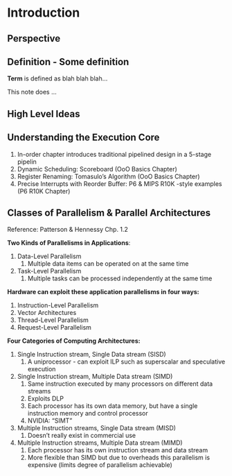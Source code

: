 # Introduction

## Perspective


::: {#nte-some-def .callout-note}
## Definition - Some definition
**Term** is defined as blah blah blah...
:::

This note does ...

## High Level Ideas

<!-- ![Some image caption](images/xyz.png){#fig-label fig-align="center" width="70%"} -->


## Understanding the Execution Core

1. In-order chapter introduces traditional pipelined design in a 5-stage pipelin
2. Dynamic Scheduling: Scoreboard (OoO Basics Chapter)
3. Register Renaming: Tomasulo's Algorithm (OoO Basics Chapter)
4. Precise Interrupts with Reorder Buffer: P6 & MIPS R10K -style examples (P6 R10K Chapter)

## Classes of Parallelism & Parallel Architectures

Reference: Patterson & Hennessy Chp. 1.2

**Two Kinds of Parallelisms in Applications**:

1. Data-Level Parallelism
   1. Multiple data items can be operated on at the same time
2. Task-Level Parallelism
   1. Multiple tasks can be processed independently at the same time

**Hardware can exploit these application parallelisms in four ways:**

1. Instruction-Level Parallelism
2. Vector Architectures
3. Thread-Level Parallelism
4. Request-Level Parallelism

**Four Categories of Computing Architectures:**

1. Single Instruction stream, Single Data stream (SISD)
   1. A uniprocessor - can exploit ILP such as superscalar and speculative execution
2. Single Instruction stream, Multiple Data stream (SIMD)
   1. Same instruction executed by many processors on different data streams
   2. Exploits DLP
   3. Each processor has its own data memory, but have a single instruction memory and control processor
   4. NVIDIA: "SIMT"
3. Multiple Instruction streams, Single Data stream (MISD)
   1. Doesn't really exist in commercial use
4. Multiple Instruction streams, Multiple Data stream (MIMD)
   1. Each processor has its own instruction stream and data stream
   2. More flexible than SIMD but due to overheads this parallelism is expensive (limits degree of parallelism achievable)